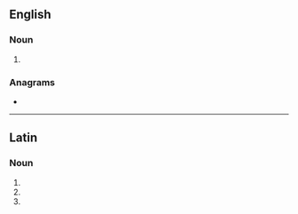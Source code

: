 ==English==

===Noun===
{{head|en|noun plural form}}

# {{plural of|pygidium|lang=en}}

===Anagrams===
* {{anagrams|en|a=adgiipy|iapygid}}

----

==Latin==

===Noun===
{{la-noun-form|pygidia}}

# {{inflection of|pygidium||nom|p|lang=la}}
# {{inflection of|pygidium||acc|p|lang=la}}
# {{inflection of|pygidium||voc|p|lang=la}}